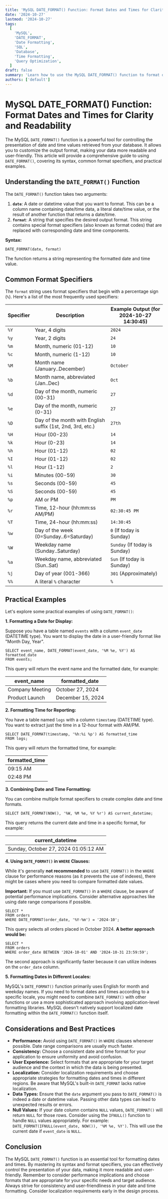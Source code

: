 ```yaml
---
title: 'MySQL DATE_FORMAT() Function: Format Dates and Times for Clarity and Readability'
date: '2024-10-27'
lastmod: '2024-10-27'
tags:
  [
    'MySQL',
    'DATE_FORMAT',
    'Date Formatting',
    'SQL',
    'Database',
    'Time Formatting',
    'Query Optimization',
  ]
draft: false
summary: 'Learn how to use the MySQL DATE_FORMAT() function to format dates and times according to your specific requirements. Improve data readability and presentation in your applications and reports with practical examples and detailed explanations.'
authors: ['default']
---
```


# MySQL DATE_FORMAT() Function: Format Dates and Times for Clarity and Readability

The MySQL `DATE_FORMAT()` function is a powerful tool for controlling the presentation of date and time values retrieved from your database. It allows you to customize the output format, making your data more readable and user-friendly. This article will provide a comprehensive guide to using `DATE_FORMAT()`, covering its syntax, common format specifiers, and practical examples.

## Understanding the `DATE_FORMAT()` Function

The `DATE_FORMAT()` function takes two arguments:

1.  **`date`**: A date or datetime value that you want to format. This can be a column name containing date/time data, a literal date/time value, or the result of another function that returns a date/time.
2.  **`format`**: A string that specifies the desired output format. This string contains special format specifiers (also known as format codes) that are replaced with corresponding date and time components.

**Syntax:**

```plaintext
DATE_FORMAT(date, format)
```

The function returns a string representing the formatted date and time value.

## Common Format Specifiers

The `format` string uses format specifiers that begin with a percentage sign (`%`). Here's a list of the most frequently used specifiers:

| Specifier | Description                                                | Example Output (for 2024-10-27 14:30:45) |
| --------- | ---------------------------------------------------------- | ---------------------------------------- |
| `%Y`      | Year, 4 digits                                             | `2024`                                   |
| `%y`      | Year, 2 digits                                             | `24`                                     |
| `%m`      | Month, numeric (01-12)                                     | `10`                                     |
| `%c`      | Month, numeric (1-12)                                      | `10`                                     |
| `%M`      | Month name (January..December)                             | `October`                                |
| `%b`      | Month name, abbreviated (Jan..Dec)                         | `Oct`                                    |
| `%d`      | Day of the month, numeric (00-31)                          | `27`                                     |
| `%e`      | Day of the month, numeric (0-31)                           | `27`                                     |
| `%D`      | Day of the month with English suffix (1st, 2nd, 3rd, etc.) | `27th`                                   |
| `%H`      | Hour (00-23)                                               | `14`                                     |
| `%k`      | Hour (0-23)                                                | `14`                                     |
| `%h`      | Hour (01-12)                                               | `02`                                     |
| `%I`      | Hour (01-12)                                               | `02`                                     |
| `%l`      | Hour (1-12)                                                | `2`                                      |
| `%i`      | Minutes (00-59)                                            | `30`                                     |
| `%s`      | Seconds (00-59)                                            | `45`                                     |
| `%S`      | Seconds (00-59)                                            | `45`                                     |
| `%p`      | AM or PM                                                   | `PM`                                     |
| `%r`      | Time, 12-hour (hh:mm:ss AM/PM)                             | `02:30:45 PM`                            |
| `%T`      | Time, 24-hour (hh:mm:ss)                                   | `14:30:45`                               |
| `%w`      | Day of the week (0=Sunday..6=Saturday)                     | `0` (If today is Sunday)                 |
| `%W`      | Weekday name (Sunday..Saturday)                            | `Sunday` (If today is Sunday)            |
| `%a`      | Weekday name, abbreviated (Sun..Sat)                       | `Sun` (If today is Sunday)               |
| `%j`      | Day of year (001-366)                                      | `301` (Approximately)                    |
| `%%`      | A literal `%` character                                    | `%`                                      |

## Practical Examples

Let's explore some practical examples of using `DATE_FORMAT()`:

**1. Formatting a Date for Display:**

Suppose you have a table named `events` with a column `event_date` (DATETIME type). You want to display the date in a user-friendly format like "Month Day, Year".

```plaintext
SELECT event_name, DATE_FORMAT(event_date, '%M %e, %Y') AS formatted_date
FROM events;
```

This query will return the event name and the formatted date, for example:

| event_name      | formatted_date    |
| --------------- | ----------------- |
| Company Meeting | October 27, 2024  |
| Product Launch  | December 15, 2024 |

**2. Formatting Time for Reporting:**

You have a table named `logs` with a column `timestamp` (DATETIME type). You want to extract just the time in a 12-hour format with AM/PM.

```plaintext
SELECT DATE_FORMAT(timestamp, '%h:%i %p') AS formatted_time
FROM logs;
```

This query will return the formatted time, for example:

| formatted_time |
| -------------- |
| 09:15 AM       |
| 02:48 PM       |

**3. Combining Date and Time Formatting:**

You can combine multiple format specifiers to create complex date and time formats.

```plaintext
SELECT DATE_FORMAT(NOW(), '%W, %M %e, %Y %r') AS current_datetime;
```

This query returns the current date and time in a specific format, for example:

| current_datetime                     |
| ------------------------------------ |
| Sunday, October 27, 2024 01:05:12 AM |

**4. Using `DATE_FORMAT()` in `WHERE` Clauses:**

While it's generally **not recommended** to use `DATE_FORMAT()` in the `WHERE` clause for performance reasons (as it prevents the use of indexes), there might be cases where you need to compare formatted date values.

**Important:** If you must use `DATE_FORMAT()` in a `WHERE` clause, be aware of potential performance implications. Consider alternative approaches like using date range comparisons if possible.

```plaintext
SELECT *
FROM orders
WHERE DATE_FORMAT(order_date, '%Y-%m') = '2024-10';
```

This query selects all orders placed in October 2024. **A better approach would be:**

```plaintext
SELECT *
FROM orders
WHERE order_date BETWEEN '2024-10-01' AND '2024-10-31 23:59:59';
```

The second approach is significantly faster because it can utilize indexes on the `order_date` column.

**5. Formatting Dates in Different Locales:**

MySQL's `DATE_FORMAT()` function primarily uses English for month and weekday names. If you need to format dates and times according to a specific locale, you might need to combine `DATE_FORMAT()` with other functions or use a more sophisticated approach involving application-level formatting libraries. MySQL doesn't natively support localized date formatting within the `DATE_FORMAT()` function itself.

## Considerations and Best Practices

- **Performance:** Avoid using `DATE_FORMAT()` in `WHERE` clauses whenever possible. Date range comparisons are usually much faster.
- **Consistency:** Choose a consistent date and time format for your application to ensure uniformity and avoid confusion.
- **User Experience:** Select formats that are appropriate for your target audience and the context in which the data is being presented.
- **Localization:** Consider localization requirements and choose appropriate strategies for formatting dates and times in different regions. Be aware that MySQL's built-in `DATE_FORMAT` lacks native localization.
- **Data Types:** Ensure that the `date` argument you pass to `DATE_FORMAT()` is indeed a date or datetime value. Passing other data types can lead to unexpected results or errors.
- **Null Values:** If your date column contains `NULL` values, `DATE_FORMAT()` will return `NULL` for those rows. Consider using the `IFNULL()` function to handle `NULL` values appropriately. For example: `DATE_FORMAT(IFNULL(event_date, NOW()), '%M %e, %Y')`. This will use the current date if `event_date` is `NULL`.

## Conclusion

The MySQL `DATE_FORMAT()` function is an essential tool for formatting dates and times. By mastering its syntax and format specifiers, you can effectively control the presentation of your data, making it more readable and user-friendly. Remember to consider performance implications and choose formats that are appropriate for your specific needs and target audience. Always strive for consistency and user-friendliness in your date and time formatting. Consider localization requirements early in the design process.
